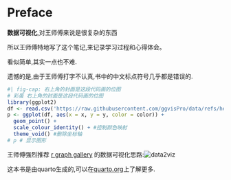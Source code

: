 # Preface {.unnumbered}

**数据可视化**,对王师傅来说是很复杂的东西

所以王师傅特地写了这个笔记,来记录学习过程和心得体会。

看似简单,其实一点也不难.


遗憾的是,由于王师傅打字不认真,书中的中文标点符号几乎都是错误的.

```r
#| fig-cap: 右上角的封面是这段代码画的位图
# 彩蛋 右上角的封面是这段代码画的位图
library(ggplot2)
df <- read.csv('https://raw.githubusercontent.com/ggvisPro/data/refs/heads/main/img_df2.csv')
p <- ggplot(df, aes(x = x, y = y, color = color)) +
  geom_point() +
  scale_colour_identity() + #控制颜色映射
  theme_void() #删除坐标轴
# p # 显示图形
```

王师傅强烈推荐 [r graph gallery](https://r-graph-gallery.com/index.html) 的数据可视化思路:![data2viz](./image/data2viz.png)


这本书是由quarto生成的,可以在[quarto.org](https://quarto.org)上了解更多.
